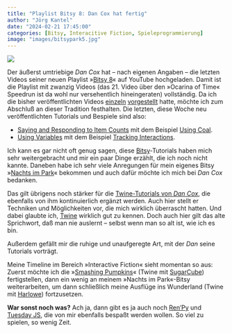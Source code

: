 ```yaml
---
title: "Playlist Bitsy 8: Dan Cox hat fertig"
author: "Jörg Kantel"
date: "2024-02-21 17:45:00"
categories: [Bitsy, Interacitive Fiction, Spieleprogrammierung]
image: "images/bitsypark5.jpg"
---
```


[![](images/bitsypark5-b.jpg)](https://www.flickr.com/photos/schockwellenreiter/53543504218/)

Der äußerst umtriebige *Dan Cox* hat -- nach eigenen Angaben -- die letzten Videos seiner neuen Playlist »[Bitsy&nbsp;8](https://www.youtube.com/playlist?list=PLlXuD3kyVEr6bprFqUBCOEWT47xqYmVQ4)« auf YouTube hochgeladen. Damit ist die Playlist mit zwanzig Videos (das 21.&nbsp;Video über den »Ocarina of Time« Speedrun ist da wohl nur versehentlich hineingeraten) vollständig. Da ich die bisher veröffentlichten Videos [einzeln](https://kantel.github.io/posts/2024020102_bitsy_tuts/) [vorgestellt](https://kantel.github.io/posts/2024021302_bitsy_tuts_2/) hatte, möchte ich zum Abschluß an dieser Tradition festhalten. Die letzten, diese Woche neu veröffentlichten Tutorials und Bespiele sind also:

- [Saying and Responding to Item Counts](https://www.youtube.com/watch?v=14yhWrpvWxA) mit dem Beispiel [Using Coal](https://www.youtube.com/watch?v=CD2Li-_taG0).
- [Using Variables](https://www.youtube.com/watch?v=C40pr2UAVrc) mit dem Beispiel [Tracking Interactions](https://www.youtube.com/watch?v=zRJSPn8oERA).

Ich kann es gar nicht oft genug sagen, diese [Bitsy](http://cognitiones.kantel-chaos-team.de/multimedia/spieleprogrammierung/bitsy.html)-Tutorials haben mich sehr weitergebracht und mir ein paar Dinge erzählt, die ich noch nicht kannte. Daneben habe ich sehr viele Anregungen für mein eigenes Bitsy »[Nachts im Park](https://kantel.itch.io/nachts-im-park)« bekommen und auch dafür möchte ich mich bei *Dan Cox* bedanken.

Das gilt übrigens noch stärker für die [Twine-Tutorials von *Dan Cox*](https://kantel.github.io/posts/2024020201_harlowe_tuts/), die ebenfalls von ihm kontinuierlich ergänzt werden. Auch hier stellt er Techniken und Möglichkeiten vor, die mich wirklich überrascht hatten. Und dabei glaubte ich, [Twine](http://cognitiones.kantel-chaos-team.de/multimedia/spieleprogrammierung/twine2.html) wirklich gut zu kennen. Doch auch hier gilt das alte Sprichwort, daß man nie auslernt -- selbst wenn man so alt ist, wie ich es bin.

Außerdem gefällt mir die ruhige und unaufgeregte Art, mit der *Dan* seine Tutorials vorträgt.

Meine Timeline im Bereich »Interactive Fiction« sieht momentan so aus: Zuerst möchte ich die »[Smashing Pumpkins](https://kantel.github.io/posts/2023111901_smashing_pumpkins_devlog_3/)« (Twine mit [SugarCube](https://www.motoslave.net/sugarcube/2/docs/)) fertigstellen, dann ein wenig an meinem »Nachts im Park«-Bitsy weiterarbeiten, um dann schließlich meine Ausflüge ins Wunderland (Twine mit [Harlowe](https://twine2.neocities.org/)) fortzusetzen.

**War sonst noch was?** Ach ja, dann gibt es ja auch noch [Ren'Py](http://cognitiones.kantel-chaos-team.de/multimedia/spieleprogrammierung/renpy.html) und [Tuesday&nbsp;JS](http://cognitiones.kantel-chaos-team.de/multimedia/spieleprogrammierung/tuesdayjs.html), die von mir ebenfalls bespaßt werden wollen. So viel zu spielen, so wenig Zeit.